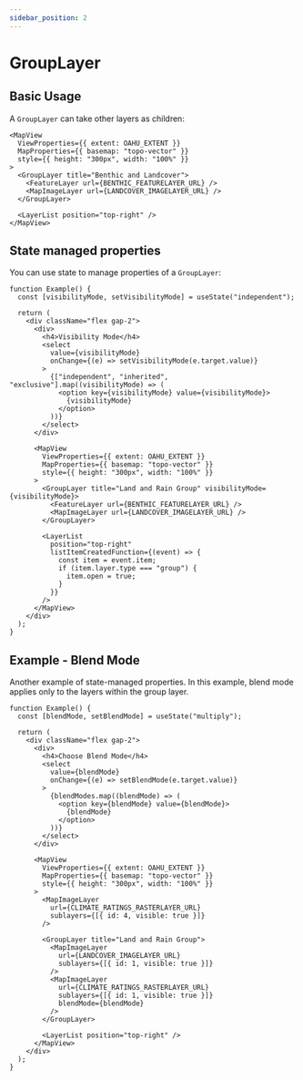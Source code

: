```yaml
---
sidebar_position: 2
---
```


# GroupLayer

## Basic Usage

A `GroupLayer` can take other layers as children:

```tsx live
<MapView
  ViewProperties={{ extent: OAHU_EXTENT }}
  MapProperties={{ basemap: "topo-vector" }}
  style={{ height: "300px", width: "100%" }}
>
  <GroupLayer title="Benthic and Landcover">
    <FeatureLayer url={BENTHIC_FEATURELAYER_URL} />
    <MapImageLayer url={LANDCOVER_IMAGELAYER_URL} />
  </GroupLayer>

  <LayerList position="top-right" />
</MapView>
```

## State managed properties

You can use state to manage properties of a `GroupLayer`:

```tsx live
function Example() {
  const [visibilityMode, setVisibilityMode] = useState("independent");

  return (
    <div className="flex gap-2">
      <div>
        <h4>Visibility Mode</h4>
        <select
          value={visibilityMode}
          onChange={(e) => setVisibilityMode(e.target.value)}
        >
          {["independent", "inherited", "exclusive"].map((visibilityMode) => (
            <option key={visibilityMode} value={visibilityMode}>
              {visibilityMode}
            </option>
          ))}
        </select>
      </div>

      <MapView
        ViewProperties={{ extent: OAHU_EXTENT }}
        MapProperties={{ basemap: "topo-vector" }}
        style={{ height: "300px", width: "100%" }}
      >
        <GroupLayer title="Land and Rain Group" visibilityMode={visibilityMode}>
          <FeatureLayer url={BENTHIC_FEATURELAYER_URL} />
          <MapImageLayer url={LANDCOVER_IMAGELAYER_URL} />
        </GroupLayer>

        <LayerList
          position="top-right"
          listItemCreatedFunction={(event) => {
            const item = event.item;
            if (item.layer.type === "group") {
              item.open = true;
            }
          }}
        />
      </MapView>
    </div>
  );
}
```

## Example - Blend Mode

Another example of state-managed properties. In this example, blend mode applies only to the layers within the group layer.

```tsx live
function Example() {
  const [blendMode, setBlendMode] = useState("multiply");

  return (
    <div className="flex gap-2">
      <div>
        <h4>Choose Blend Mode</h4>
        <select
          value={blendMode}
          onChange={(e) => setBlendMode(e.target.value)}
        >
          {blendModes.map((blendMode) => (
            <option key={blendMode} value={blendMode}>
              {blendMode}
            </option>
          ))}
        </select>
      </div>

      <MapView
        ViewProperties={{ extent: OAHU_EXTENT }}
        MapProperties={{ basemap: "topo-vector" }}
        style={{ height: "300px", width: "100%" }}
      >
        <MapImageLayer
          url={CLIMATE_RATINGS_RASTERLAYER_URL}
          sublayers={[{ id: 4, visible: true }]}
        />

        <GroupLayer title="Land and Rain Group">
          <MapImageLayer
            url={LANDCOVER_IMAGELAYER_URL}
            sublayers={[{ id: 1, visible: true }]}
          />
          <MapImageLayer
            url={CLIMATE_RATINGS_RASTERLAYER_URL}
            sublayers={[{ id: 1, visible: true }]}
            blendMode={blendMode}
          />
        </GroupLayer>

        <LayerList position="top-right" />
      </MapView>
    </div>
  );
}
```
